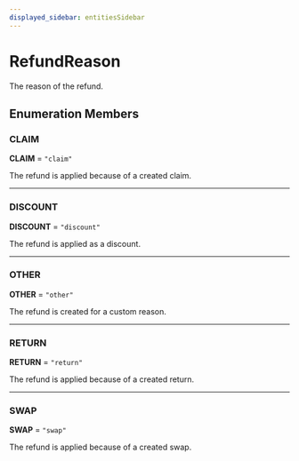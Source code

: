 ```yaml
---
displayed_sidebar: entitiesSidebar
---
```



# RefundReason

The reason of the refund.

## Enumeration Members

### CLAIM

 **CLAIM** = ``"claim"``

The refund is applied because of a created claim.

___

### DISCOUNT

 **DISCOUNT** = ``"discount"``

The refund is applied as a discount.

___

### OTHER

 **OTHER** = ``"other"``

The refund is created for a custom reason.

___

### RETURN

 **RETURN** = ``"return"``

The refund is applied because of a created return.

___

### SWAP

 **SWAP** = ``"swap"``

The refund is applied because of a created swap.

